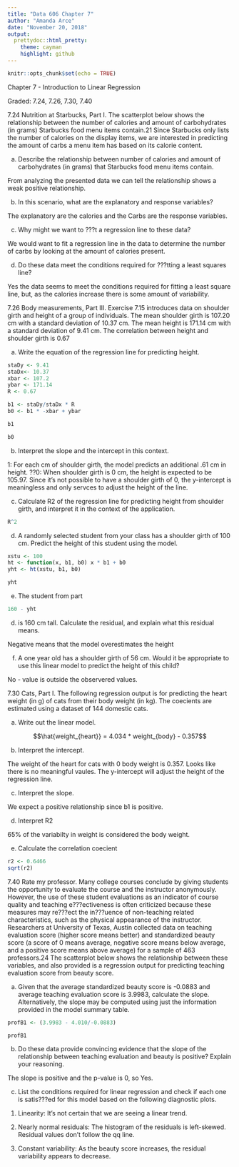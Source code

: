 ---
title: "Data 606 Chapter 7"
author: "Amanda Arce"
date: "November 20, 2018"
output:
  prettydoc::html_pretty:
    theme: cayman
    highlight: github
---

```{r setup, include=FALSE}
knitr::opts_chunk$set(echo = TRUE)
```

Chapter 7 - Introduction to Linear Regression

Graded: 7.24, 7.26, 7.30, 7.40

7.24 Nutrition at Starbucks, Part I. The scatterplot below shows the relationship between the number of calories and amount of carbohydrates (in grams) Starbucks food menu items contain.21 Since Starbucks only lists the number of calories on the display items, we are interested in predicting the amount of carbs a menu item has based on its calorie content.

(a) Describe the relationship between number of calories and amount of carbohydrates (in grams) that Starbucks food menu items contain. 

From analyzing the presented data we can tell the relationship shows a weak positive relationship.

(b) In this scenario, what are the explanatory and response variables? 

The explanatory are the calories and the Carbs are the response variables. 

(c) Why might we want to ???t a regression line to these data? 

We would want to fit a regression line in the data to determine the number of carbs by looking at the amount of calories present. 


(d) Do these data meet the conditions required for ???tting a least squares line?

Yes the data seems to meet the conditions required for fitting a least square line, but, as the calories increase there is some amount of variability.


7.26 Body measurements, Part III. Exercise 7.15 introduces data on shoulder girth and height of a group of individuals. The mean shoulder girth is 107.20 cm with a standard deviation of 10.37 cm. The mean height is 171.14 cm with a standard deviation of 9.41 cm. The correlation between height and shoulder girth is 0.67

(a) Write the equation of the regression line for predicting height.


```{R}
staDy <- 9.41
staDx<- 10.37
xbar <- 107.2
ybar <- 171.14
R <- 0.67

b1 <- staDy/staDx * R
b0 <- b1 * -xbar + ybar

b1

```

```{r}
b0

```

(b) Interpret the slope and the intercept in this context. 

1: For each cm of shoulder girth, the model predicts an additional .61 cm in height. ??0: When shoulder girth is 0 cm, the height is expected to be 105.97. Since it's not possible to have a shoulder girth of 0, the y-intercept is meaningless and only servces to adjust the height of the line.


(c) Calculate R2 of the regression line for predicting height from shoulder girth, and interpret it in the context of the application. 

```{r}
R^2

```

(d) A randomly selected student from your class has a shoulder girth of 100 cm. Predict the height of this student using the model. 



```{r}
xstu <- 100
ht <- function(x, b1, b0) x * b1 + b0
yht <- ht(xstu, b1, b0)

yht

```

(e) The student from part 


```{r}
160 - yht

```


(d) is 160 cm tall. Calculate the residual, and explain what this residual means.


Negative means that the model overestimates the height

 
(f) A one year old has a shoulder girth of 56 cm. Would it be appropriate to use this linear model to predict the height of this child?

No - value is outside the observered values.

7.30 Cats, Part I. The following regression output is for predicting the heart weight (in g) of cats from their body weight (in kg). The coecients are estimated using a dataset of 144 domestic cats.


(a) Write out the linear model. 


$$\hat{weight_{heart}} = 4.034 * weight_{body} - 0.357$$

(b) Interpret the intercept.

The weight of the heart for cats with 0 body weight is 0.357. Looks like there is no meaningful vaules. The y-intercept will adjust the height of the regression line.



(c) Interpret the slope.

We expect a positive relationship since b1 is positive.

(d) Interpret R2

65% of the variabilty in weight is considered the body weight.

(e) Calculate the correlation coecient

```{r}
r2 <- 0.6466
sqrt(r2)

```

7.40 Rate my professor. Many college courses conclude by giving students the opportunity to evaluate the course and the instructor anonymously. However, the use of these student evaluations as an indicator of course quality and teaching e???ectiveness is often criticized because these measures may re???ect the in???uence of non-teaching related characteristics, such as the physical appearance of the instructor. Researchers at University of Texas, Austin collected data on teaching evaluation score (higher score means better) and standardized beauty score (a score of 0 means average, negative score means below average, and a positive score means above average) for a sample of 463 professors.24 The scatterplot below shows the relationship between these variables, and also provided is a regression output for predicting teaching evaluation score from beauty score.

(a) Given that the average standardized beauty score is -0.0883 and average teaching evaluation score is 3.9983, calculate the slope. Alternatively, the slope may be computed using just the information provided in the model summary table.

```{r}
profB1 <- (3.9983 - 4.010/-0.0883)

profB1

```

(b) Do these data provide convincing evidence that the slope of the relationship between teaching evaluation and beauty is positive? Explain your reasoning.

The slope is positive and the p-value is 0, so Yes.



(c) List the conditions required for linear regression and check if each one is satis???ed for this model based on the following diagnostic plots.

1) Linearity: It's not certain that we are seeing a linear trend.

2) Nearly normal residuals: The histogram of the residuals is left-skewed. Residual values don't follow the qq line.

3) Constant variability: As the beauty score increases, the residual variability appears to decrease.
